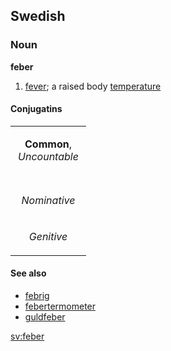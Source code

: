 ==Swedish==
===Noun===
'''feber'''

#[[fever]]; a raised body [[temperature]]

====Conjugatins====
{| border=1 cellspacing=0
| bgcolor="#FFFFF0" colspan=5 align=center | '''Common''', ''Uncountable''
|-
|- bgcolor="#FFFFF0" align=center
| width=105 |
| width=105 | ''Indefinite'' 
| width=105 | ''Definite'' 
|- align=center
| width=105 bgcolor="#FFFFF0" | ''Nominative'' 
| [[feber]]
| [[febern]]
|- align=center
| width=105 bgcolor="#FFFFF0" | ''Genitive'' 
| [[febers]]
| [[feberns]]
|}


====See also====
*[[febrig]]
*[[febertermometer]]
*[[guldfeber]]

[[sv:feber]]